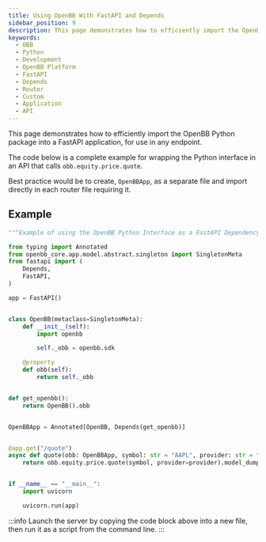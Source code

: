 ```yaml
---
title: Using OpenBB With FastAPI and Depends
sidebar_position: 9
description: This page demonstrates how to efficiently import the OpenBB Python package into a FastAPI application, for use in any endpoint.
keywords:
  - OBB
  - Python
  - Development
  - OpenBB Platform
  - FastAPI
  - Depends
  - Router
  - Custom
  - Application
  - API
---
```



<HeadTitle title="Using OpenBB With FastAPI and Depends - Developer Guides | OpenBB Docs" />

This page demonstrates how to efficiently import the OpenBB Python package into a FastAPI application,
for use in any endpoint.

The code below is a complete example for wrapping the Python interface in an API that calls `obb.equity.price.quote`.

Best practice would be to create, `OpenBBApp`, as a separate file and import directly in each router file requiring it.

## Example

```python
"""Example of using the OpenBB Python Interface as a FastAPI Dependency."""

from typing import Annotated
from openbb_core.app.model.abstract.singleton import SingletonMeta
from fastapi import (
    Depends,
    FastAPI,
)

app = FastAPI()


class OpenBB(metaclass=SingletonMeta):
    def __init__(self):
        import openbb

        self._obb = openbb.sdk

    @property
    def obb(self):
        return self._obb


def get_openbb():
    return OpenBB().obb


OpenBBApp = Annotated[OpenBB, Depends(get_openbb)]


@app.get("/quote")
async def quote(obb: OpenBBApp, symbol: str = "AAPL", provider: str = "yfinance"):
    return obb.equity.price.quote(symbol, provider=provider).model_dump()["results"]


if __name__ == "__main__":
    import uvicorn

    uvicorn.run(app)
```

:::info
Launch the server by copying the code block above into a new file, then run it as a script from the command line.
:::
